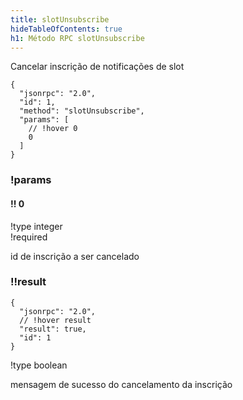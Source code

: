 ```yaml
---
title: slotUnsubscribe
hideTableOfContents: true
h1: Método RPC slotUnsubscribe
---
```


Cancelar inscrição de notificações de slot

<APIMethod>

```jsonc !!request
{
  "jsonrpc": "2.0",
  "id": 1,
  "method": "slotUnsubscribe",
  "params": [
    // !hover 0
    0
  ]
}
```

### !params

#### !! 0

!type integer  
!required

id de inscrição a ser cancelado

### !!result

```jsonc !response
{
  "jsonrpc": "2.0",
  // !hover result
  "result": true,
  "id": 1
}
```

!type boolean

mensagem de sucesso do cancelamento da inscrição

</APIMethod>
